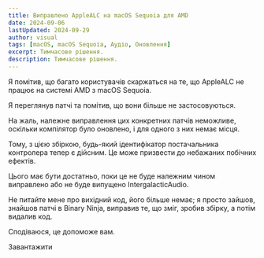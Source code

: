 ---
title: Виправлено AppleALC на macOS Sequoia для AMD
date: 2024-09-06
lastUpdated: 2024-09-29
author: visual
tags: [macOS, macOS Sequoia, Аудіо, Оновлення]
excerpt: Тимчасове рішення.
description: Тимчасове рішення.
---


Я помітив, що багато користувачів скаржаться на те, що AppleALC не працює на системі AMD з macOS Sequoia.

Я переглянув патчі та помітив, що вони більше не застосовуються.

На жаль, належне виправлення цих конкретних патчів неможливе, оскільки компілятор було оновлено, і для одного з них немає місця.

Тому, з цією збіркою, будь-який ідентифікатор постачальника контролера тепер є дійсним. Це може призвести до небажаних побічних ефектів.

Цього має бути достатньо, поки це не буде належним чином виправлено або не буде випущено IntergalacticAudio.

Не питайте мене про вихідний код, його більше немає; я просто зайшов, знайшов патчі в Binary Ninja, виправив те, що зміг, зробив збірку, а потім видалив код.

Сподіваюся, це допоможе вам.

<LinkButton href="/Extras/Kexts/AppleALC-1.9.2-RELEASE.zip">
Завантажити
</LinkButton>
